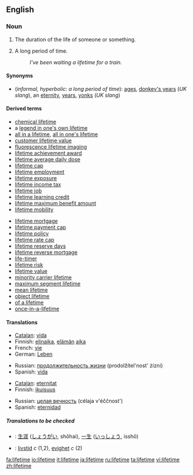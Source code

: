 ==English==

===Noun===
{{en-noun}}

# The duration of the life of someone or something.
# {{context|informal|hyperbolic}} A long period of time.
#:''I've been waiting a lifetime for a train.''

====Synonyms====
*(''informal, hyperbolic: a long period of time''): [[ages]], [[donkey's years]] (''UK slang''), an [[eternity]], [[years]], [[yonks]] (''UK slang'')

====Derived terms====
{{rel-top|terms derived from ''lifetime''}}
*[[chemical lifetime]]
*a [[legend in one's own lifetime]]
*[[all in a lifetime]], [[all in one's lifetime]]
*[[customer lifetime value]]
*[[fluorescence lifetime imaging]]
*[[lifetime achievement award]]
*[[lifetime average daily dose]]
*[[lifetime cap]]
*[[lifetime employment]]
*[[lifetime exposure]]
*[[lifetime income tax]]
*[[lifetime job]]
*[[lifetime learning credit]]
*[[lifetime maximum benefit amount]]
*[[lifetime mobility]]
{{rel-mid}}
*[[lifetime mortgage]]
*[[lifetime payment cap]]
*[[lifetime policy]]
*[[lifetime rate cap]]
*[[lifetime reserve days]]
*[[lifetime reverse mortgage]]
*[[life-timer]]
*[[lifetime risk]]
*[[lifetime value]]
*[[minority carrier lifetime]]
*[[maximum segment lifetime]]
*[[mean lifetime]]
*[[object lifetime]]
*[[of a lifetime]]<!--chance, trip, etc-->
*[[once-in-a-lifetime]]
{{rel-bottom}}

====Translations====
{{trans-top|duration of the life of someone or something}}
*[[Catalan]]: [[vida#Catalan|vida]] {{f}}
*Finnish: [[elinaika]], [[elämä|elämän]] [[aika]]
*French: [[vie]] {{f}}
*German: [[Leben]] {{n}}
{{trans-mid}}
*Russian: [[продолжительность жизни]] (prodolžítel'nost' żízni) {{f}}
*Spanish: [[vida#Spanish|vida]] {{f}}
{{trans-bottom}}

{{trans-top|informal, hyperbolic: a long period of time}}
*[[Catalan]]: [[eternitat]] {{f}}
*Finnish: [[ikuisuus]]
{{trans-mid}}
*Russian: [[целая вечность]] (célaja v'éččnost') {{f}}
*Spanish: [[eternidad]] {{f}}
{{trans-bottom}}

=====Translations to be checked=====
{{checktrans}}
*{{ttbc|Japanese}}: [[生涯]] ([[しょうがい]], shōhai), [[一生]] ([[いっしょう]], isshō)
*{{ttbc|Swedish}}: [[livstid]] ''c'' (1,2), [[evighet]] ''c'' (2)

[[fa:lifetime]]
[[io:lifetime]]
[[it:lifetime]]
[[ja:lifetime]]
[[ru:lifetime]]
[[ta:lifetime]]
[[vi:lifetime]]
[[zh:lifetime]]